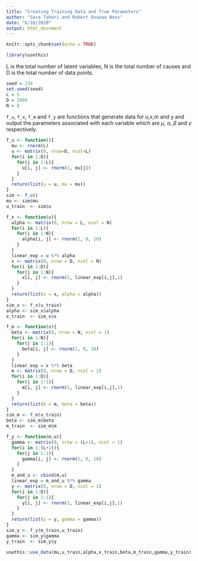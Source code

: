 ```yaml
---
title: "Creating Training Data and True Parameters"
author: "Sara Taheri and Robert Osazwa Ness"
date: "6/10/2020"
output: html_document
---
```


```r
knitr::opts_chunk$set(echo = TRUE)
```

```r
library(usethis)
```

L is the total number of latent variables, N is the total number of causes and D is the total number of data points.

```r
seed = 234
set.seed(seed)
L = 5
D = 1000
N = 8
```

```f_u```, ```f_x```, ```f_m``` and ```f_y``` are functions that generate data for u,x,m and y and output the parameters associated with each variable which are $\mu$, $\alpha$, $\beta$ and $\gamma$ respectively.

```r
f_u <- function(){
  mu <- rnorm(L)
  u <- matrix(0, nrow=D, ncol=L)
  for(i in 1:D){
    for(j in 1:L){
      u[i, j] <- rnorm(1, mu[j])
    }
  }
  return(list(u = u, mu = mu))
}
sim <- f_u()
mu <- sim$mu
u_train  <- sim$u

f_x <- function(u){
  alpha <- matrix(0, nrow = L, ncol = N) 
  for(i in 1:L){
    for(j in 1:N){
      alpha[i, j] <- rnorm(1, 0, 10)
    }
  }
  linear_exp = u %*% alpha
  x <- matrix(0, nrow = D, ncol = N)
  for(i in 1:D){
    for(j in 1:N){
      x[i, j] <- rnorm(1, linear_exp[i,j],1)
    }
  }
  return(list(x = x, alpha = alpha))
}
sim_x <- f_x(u_train)
alpha <- sim_x$alpha
x_train  <- sim_x$x

f_m <- function(x){
  beta <- matrix(0, nrow = N, ncol = 1) 
  for(i in 1:N){
    for(j in 1:1){
      beta[i, j] <- rnorm(1, 0, 10)
    }
  }
  linear_exp = x %*% beta
  m <- matrix(0, nrow = D, ncol = 1)
  for(i in 1:D){
    for(j in 1:1){
      m[i, j] <- rnorm(1, linear_exp[i,j],1)
    }
  }
  return(list(m = m, beta = beta))
}
sim_m <- f_m(x_train)
beta <- sim_m$beta
m_train  <- sim_m$m

f_y <- function(m,u){
  gamma <- matrix(0, nrow = (L+1), ncol = 1) 
  for(i in 1:(L+1)){
    for(j in 1:1){
      gamma[i, j] <- rnorm(1, 0, 10)
    }
  }
  m_and_u <- cbind(m,u)
  linear_exp = m_and_u %*% gamma
  y <- matrix(0, nrow = D, ncol = 1)
  for(i in 1:D){
    for(j in 1:1){
      y[i, j] <- rnorm(1, linear_exp[i,j],1)
    }
  }
  return(list(y = y, gamma = gamma))
}
sim_y <- f_y(m_train,u_train)
gamma <- sim_y$gamma
y_train  <- sim_y$y
```


```r
usethis::use_data(mu,u_train,alpha,x_train,beta,m_train,gamma,y_train)
```

